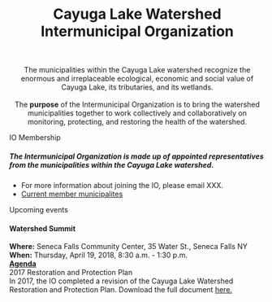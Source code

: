 <center>

<h1> Cayuga Lake Watershed Intermunicipal Organization </h1>
<br>
<div class="jumbotron">
  <p class="lead">The municipalities within the Cayuga Lake watershed recognize the <br> enormous and
  irreplaceable ecological, economic and social value of <br> Cayuga Lake, its tributaries, and its wetlands. 
  <br><br>
  The **purpose** of the Intermunicipal Organization is to bring the watershed municipalities together to
  work collectively and collaboratively on monitoring, protecting, and restoring the health of the
  watershed.</p>
</div>

</center>

<div class="panel panel-primary">
<div class="panel-heading">IO Membership</div>
<div class="panel-body"><h5>The Intermunicipal Organization is made up of appointed representatives from the municipalities within the Cayuga Lake watershed.</h5>
<p>- For more information about joining the IO, please email XXX.<br>
- <a href="about.html">Current member municipalites</a></p></div>
</div>

<div class=row>
<div class="col-md-7">
<div class="panel panel-info">
<div class="panel-heading">Upcoming events</div>
<div class="panel-body"><h4>**Watershed Summit**</h4>**Where:** Seneca Falls Community Center, 35 Water St., Seneca Falls NY<br>**When:** Thursday, April 19, 2018, 8:30 a.m. - 1:30 p.m.<br><a href="summitAgenda.pdf">**Agenda**</a></div>
</div></div>
<div class="col-md-5">
<div class="panel panel-success">
<div class="panel-heading">2017 Restoration and Protection Plan</div>
<div class="panel-body">In 2017, the IO completed a revision of the Cayuga Lake Watershed Restoration and Protection Plan. Download the full document <a href="rpp.html">here.</a></div>
</div></div>
</div>